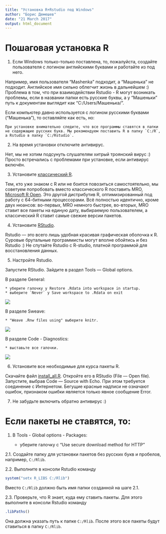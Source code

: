 ```yaml
---
title: "Установка R+Rstudio под Windows"
author: "Борис Демешев"
date: "21 March 2017"
output: html_document
---
```


# Пошаговая установка R 

1. Если Windows только-только поставлена, то, пожалуйста, создайте пользователя с логином английскими буквами и работайте из под него. 

Например, имя пользователя "Mashenka" подходит, а "Машенька" не подходит. Английское имя сильно облегчит жизнь в дальнейшем :) Проблема в том, что при взаимодействии Rstudio - R могут возникать проблемы, если в названии папки есть русские буквы, а у "Машеньки" путь к документам выглядит как "C:/Users/Машенька/".

Если компьютер давно используется с логином русскими буквами ("Машенька"), то оставляйте как есть, но:

    При установке внимательно следите, что все программы ставятся в папки не содержащие русских букв. Мы рекомендуем поставить R в папку `C:/R`, а Rstudio в папку `C:/Rstudio`. 

2. На время установки отключите антивирус.

Нет, мы не хотим подсунуть слушателям хитрый троянский вирус :) Просто встречались с проблемами при установке, если антивирус включён.

3. Установите [классический R](https://cran.r-project.org/bin/windows/base/).

Тем, кто уже знаком с R или не боится повозиться самостоятельно, мы советуем попробовать вместо классического R поставить MRO, [Microsoft R Open](https://mran.microsoft.com/open/). Это другой дистрибутив R, оптимизированный под работу с 64-битными процессорами. Всё полностью идентично, кроме двух нюансов: во-первых, MRO немного быстрее, во-вторых, MRO ставит все пакеты на единую дату, выбираемую пользователем, а классический R ставит самые свежие версии пакетов.

4. Установите [RStudio](https://www.rstudio.com/products/rstudio/download/#download).

Rstudio — это всего лишь удобная красивая графическая оболочка к R. Суровые брутальные программисты могут вполне обойтись и без Rstudio :) Не спутайте Rstudio с R-studio, платной программой для восстановления данных.

5. Настройте Rstudio.

Запустите RStudio. Зайдите в раздел Tools --- Global options.

В разделе General:

    * уберите галочку у Restore .Rdata into workspace in startup.
    * выберите `Never` у Save workspace to .Rdata on exit
    
![](options_general.png)
    
В разделе Sweave: 

    * "Weave .Rnw files using" выберите knitr.
![](options_sweave.png)

В разделе Code - Diagnostics:

    * выставьте все галочки.
    
![](options_diagnostics.png)

6. Установите все необходимые для курса пакеты R.

Скачайте файл [install_all.R](https://github.com/bdemeshev/coursera_metrics/raw/master/install_all.R). Откройте его в RStudio (File --- Open file). Запустите, выбрав Code --- Source with Echo. При этом требуется соединение с Интернетом. Бегущие красные надписи не означают ошибок, признаком ошибки является только явное сообщение Error. 

7. Не забудьте включить обратно антивирус :)


# Если пакеты не ставятся, то:

1. В Tools - Global options - Packages: 

    * уберите галочку с "Use secure download method for HTTP" 

2.1. Создайте папку для установки пакетов без русских букв и пробелов, например, `C:/Rlib`.

2.2. Выполните в консоли Rstudio команду 
```r
system("setx R_LIBS C:/Rlib")
```
<!--
2.2. Запустите командную строку Windows. Для этого можно нажать кнопку "Пуск", кликнуть "Выполнить", набрать "cmd" и нажать "ok".

2.3. В командной строке выполните
```bash
setx R_LIBS C:/Rlib
```
-->

Вместо `C:/Rlib` должно быть имя папки созданной на шаге 2.1.

2.3. Проверьте, что R знает, куда ему ставить пакеты. Для этого выполните в консоли Rstudio команду

```r
.libPaths()
```

Она должна указать путь к папке `C:/Rlib`. После этого все пакеты будут ставиться в папку `C:/Rlib`.
